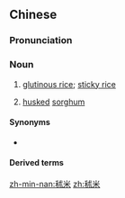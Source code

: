 ==Chinese==
{{zh-forms}}

===Pronunciation===
{{zh-pron
|m=shúmǐ
|md=sŭk-mī
|mn=chu̍t-bí
|cat=n
}}

===Noun===
{{zh-noun}}

# {{lb|zh|chiefly|Min}} [[glutinous rice]]; [[sticky rice]]
# [[husked]] [[sorghum]]

====Synonyms====
* {{sense|glutinous rice}} {{zh-l|糯米}}

====Derived terms====
{{zh-der|秫米飯}}

{{zh-cat|Foods}}

[[zh-min-nan:秫米]]
[[zh:秫米]]